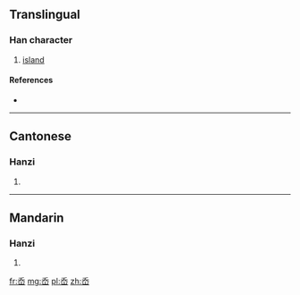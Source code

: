 {{also|嶴}}
==Translingual==

===Han character===
{{Han char|rn=46|rad=山|as=04|sn=7|four=|canj=竹大山 (HKU)}}

# [[island]]

====References====
* {{Han ref|kx=0308.331|hdz=10763.140|uh=5C99|ud=23705}}

----

==Cantonese==

===Hanzi===
{{yue-hanzi|jyut=[[ou3]]|y=ou3|tra=嶴}}

# {{defn|lang=yue|sort=山04}}

----

==Mandarin==

===Hanzi===
{{cmn-hanzi|tra=嶴|pin=[[ào]] ([[ao4]])|wg=ao<sup>4</sup>}}

# {{defn|lang=cmn|sort=山04}}

[[fr:岙]]
[[mg:岙]]
[[pl:岙]]
[[zh:岙]]